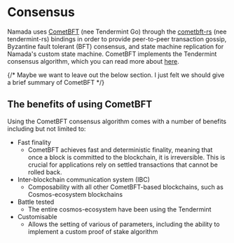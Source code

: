 # Consensus

Namada uses [CometBFT](https://github.com/cometbft/cometbft/) (nee Tendermint Go) through the [cometbft-rs](https://github.com/heliaxdev/tendermint-rs) (nee tendermint-rs) bindings in order to provide peer-to-peer transaction gossip, Byzantine fault tolerant (BFT) consensus, and state machine replication for Namada's custom state machine. CometBFT implements the Tendermint consensus algorithm, which you can read more about [here](https://arxiv.org/abs/1807.04938).

{/* Maybe we want to leave out the below section. I just felt we should give a brief summary of CometBFT */}
## The benefits of using CometBFT

Using the CometBFT consensus algorithm comes with a number of benefits including but not limited to:

- Fast finality 
    - CometBFT achieves fast and deterministic finality, meaning that once a block is committed to the blockchain, it is irreversible. This is crucial for applications rely on settled transactions that cannot be rolled back.
- Inter-blockchain communication system (IBC)
    - Composability with all other CometBFT-based blockchains, such as Cosmos-ecosystem blockchains
- Battle tested
    - The entire cosmos-ecosystem have been using the Tendermint 
- Customisable
    - Allows the setting of various of parameters, including the ability to implement a custom proof of stake algorithm